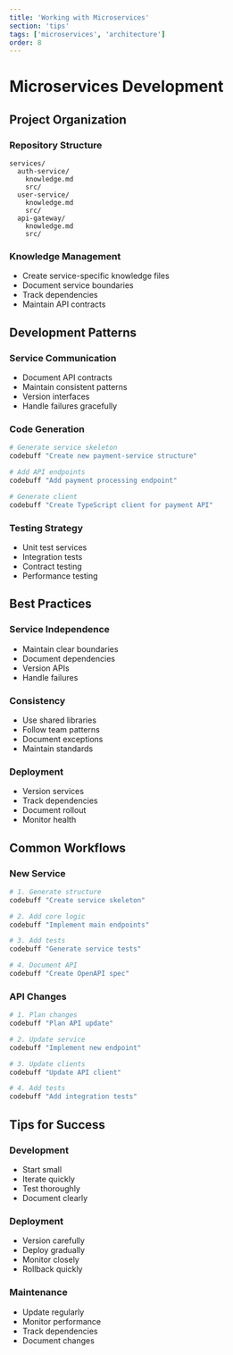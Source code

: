 ```yaml
---
title: 'Working with Microservices'
section: 'tips'
tags: ['microservices', 'architecture']
order: 8
---
```


# Microservices Development

## Project Organization

### Repository Structure
```
services/
  auth-service/
    knowledge.md
    src/
  user-service/
    knowledge.md
    src/
  api-gateway/
    knowledge.md
    src/
```

### Knowledge Management
- Create service-specific knowledge files
- Document service boundaries
- Track dependencies
- Maintain API contracts

## Development Patterns

### Service Communication
- Document API contracts
- Maintain consistent patterns
- Version interfaces
- Handle failures gracefully

### Code Generation
```bash
# Generate service skeleton
codebuff "Create new payment-service structure"

# Add API endpoints
codebuff "Add payment processing endpoint"

# Generate client
codebuff "Create TypeScript client for payment API"
```

### Testing Strategy
- Unit test services
- Integration tests
- Contract testing
- Performance testing

## Best Practices

### Service Independence
- Maintain clear boundaries
- Document dependencies
- Version APIs
- Handle failures

### Consistency
- Use shared libraries
- Follow team patterns
- Document exceptions
- Maintain standards

### Deployment
- Version services
- Track dependencies
- Document rollout
- Monitor health

## Common Workflows

### New Service
```bash
# 1. Generate structure
codebuff "Create service skeleton"

# 2. Add core logic
codebuff "Implement main endpoints"

# 3. Add tests
codebuff "Generate service tests"

# 4. Document API
codebuff "Create OpenAPI spec"
```

### API Changes
```bash
# 1. Plan changes
codebuff "Plan API update"

# 2. Update service
codebuff "Implement new endpoint"

# 3. Update clients
codebuff "Update API client"

# 4. Add tests
codebuff "Add integration tests"
```

## Tips for Success

### Development
- Start small
- Iterate quickly
- Test thoroughly
- Document clearly

### Deployment
- Version carefully
- Deploy gradually
- Monitor closely
- Rollback quickly

### Maintenance
- Update regularly
- Monitor performance
- Track dependencies
- Document changes

